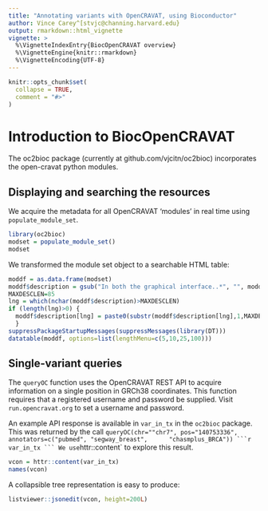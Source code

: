 ```yaml
---
title: "Annotating variants with OpenCRAVAT, using Bioconductor"
author: Vince Carey^[stvjc@channing.harvard.edu}
output: rmarkdown::html_vignette
vignette: >
  %\VignetteIndexEntry{BiocOpenCRAVAT overview}
  %\VignetteEngine{knitr::rmarkdown}
  %\VignetteEncoding{UTF-8}
---
```



```r
knitr::opts_chunk$set(
  collapse = TRUE,
  comment = "#>"
)
```

# Introduction to BiocOpenCRAVAT

The oc2bioc package (currently at
github.com/vjcitn/oc2bioc) incorporates the open-cravat python modules.

## Displaying and searching the resources

We acquire the metadata for all OpenCRAVAT 'modules' in real time
using `populate_module_set`.

```r
library(oc2bioc)
modset = populate_module_set()
modset
```
We transformed the module set object to a searchable HTML table:
```r
moddf = as.data.frame(modset)
moddf$description = gsub("In both the graphical interface..*", "", moddf$description)
MAXDESCLEN=85
lng = which(nchar(moddf$description)>MAXDESCLEN)
if (length(lng)>0) {
  moddf$description[lng] = paste0(substr(moddf$description[lng],1,MAXDESCLEN), "...")
  }
suppressPackageStartupMessages(suppressMessages(library(DT)))
datatable(moddf, options=list(lengthMenu=c(5,10,25,100)))
```

## Single-variant queries

The `queryOC` function uses the OpenCRAVAT REST API to acquire
information on a single position in GRCh38 coordinates.  This
function requires that a registered username and password
be supplied.  Visit `run.opencravat.org` to set a username
and password.

An example API response is available in `var_in_tx` in the
`oc2bioc` package.  This was returned by the call
`queryOC(chr=""chr7", pos="140753336", annotators=c("pubmed", "segway_breast", 
    "chasmplus_BRCA"))
```r
var_in_tx
```
We use `httr::content` to explore this result.
```r
vcon = httr::content(var_in_tx)
names(vcon)
```
A collapsible tree representation is easy to produce:
```r
listviewer::jsonedit(vcon, height=200L)
```
